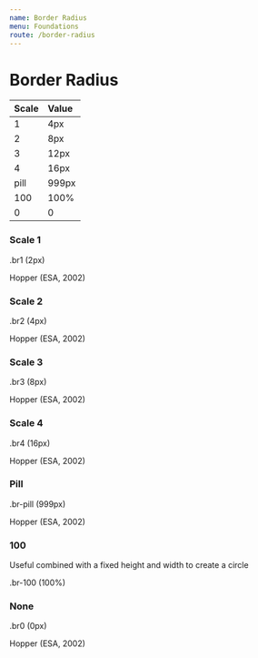 ```yaml
---
name: Border Radius
menu: Foundations
route: /border-radius
---
```



# Border Radius

| Scale | Value |
| :---- | :---- |
| 1     | 4px   |
| 2     | 8px   |
| 3     | 12px  |
| 4     | 16px  |
| pill  | 999px |
| 100   | 100%  |
| 0     | 0     |

### Scale 1

<Playground>
    <p>.br1 (2px)</p>
    <div className="pa5 bg-marine-50 ba b--sunray-900  br1">
        <p className="f6">Hopper (ESA, 2002)</p>
    </div>
</Playground>

### Scale 2

<Playground>
    <p>.br2 (4px)</p>
    <div className="pa5 bg-marine-50 ba b--sunray-900 br2">
        <p className="f6">Hopper (ESA, 2002)</p>
    </div>
</Playground>

### Scale 3

<Playground>
    <p>.br3 (8px)</p>
    <div className="pa5 bg-marine-50 ba b--sunray-900 br3">
        <p className="f6">Hopper (ESA, 2002)</p>
    </div>
</Playground>

### Scale 4

<Playground>
    <p>.br4 (16px)</p>
    <div className="pa5 bg-marine-50 ba b--sunray-900 br4">
        <p className="f6">Hopper (ESA, 2002)</p>
    </div>
</Playground>

### Pill

<Playground>
    <p>.br-pill (999px)</p>
    <div className="pa5 bg-marine-50 ba b--sunray-900 br-pill">
        <p className="f6">Hopper (ESA, 2002)</p>
    </div>
</Playground>

### 100

Useful combined with a fixed height and width to create a circle

<Playground>
    <p>.br-100 (100%)</p>
    <div className="bg-marine-50 ba b--sunray-900 br-100 w10 h10" />
</Playground>

### None

<Playground>
    <p>.br0 (0px)</p>
    <div className="pa5 bg-marine-50 ba b--sunray-900 br0">
        <p className="f6">Hopper (ESA, 2002)</p>
    </div>
</Playground>
